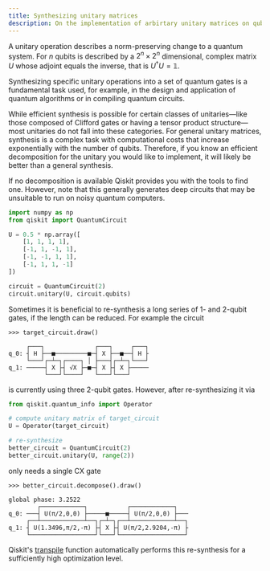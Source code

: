 ```yaml
---
title: Synthesizing unitary matrices
description: On the implementation of arbirtary unitary matrices on qubits
---
```


A unitary operation describes a norm-preserving change to a quantum system.
For $n$ qubits is described by a $2^n \times 2^n$ dimensional, complex matrix $U$ whose adjoint equals the inverse, that is $U^\dagger U = \mathbb{1}$.

Synthesizing specific unitary operations into a set of quantum gates is a fundamental task used, for example, in the design and application of quantum algorithms or in compiling quantum circuits.

While efficient synthesis is possible for certain classes of unitaries—like those composed of Clifford gates or having a tensor product structure—most unitaries do not fall into these categories.
For general unitary matrices, synthesis is a complex task with computational costs that increase exponentially with the number of qubits.
Therefore, if you know an efficient decomposition for the unitary you would like to implement, it will likely be better than a general synthesis.

If no decomposition is available Qiskit provides you with the tools to find one. 
However, note that this generally generates deep circuits that may be unsuitable to run on noisy quantum computers.

```python
import numpy as np
from qiskit import QuantumCircuit

U = 0.5 * np.array([
    [1, 1, 1, 1],
    [-1, 1, -1, 1],
    [-1, -1, 1, 1],
    [-1, 1, 1, -1]
])

circuit = QuantumCircuit(2)
circuit.unitary(U, circuit.qubits)
```

Sometimes it is beneficial to re-synthesis a long series of 1- and 2-qubit gates, if the length can be reduced. For example the circuit

```
>>> target_circuit.draw()

     ┌───┐              ┌───┐     ┌───┐
q_0: ┤ H ├──■─────────■─┤ X ├──■──┤ H ├
     └───┘┌─┴─┐┌────┐ │ ├───┤┌─┴─┐└───┘
q_1: ─────┤ X ├┤ √X ├─■─┤ X ├┤ X ├─────
          └───┘└────┘   └───┘└───┘
```

is currently using three 2-qubit gates. However, after re-synthesizing it via

```python 
from qiskit.quantum_info import Operator

# compute unitary matrix of target_circuit
U = Operator(target_circuit)

# re-synthesize
better_circuit = QuantumCircuit(2)
better_circuit.unitary(U, range(2))
```

only needs a single CX gate

```
>>> better_circuit.decompose().draw()

global phase: 3.2522
        ┌────────────┐           ┌────────────┐
q_0: ───┤ U(π/2,0,0) ├─────■─────┤ U(π/2,0,0) ├───
     ┌──┴────────────┴──┐┌─┴─┐┌──┴────────────┴──┐
q_1: ┤ U(1.3496,π/2,-π) ├┤ X ├┤ U(π/2,2.9204,-π) ├
     └──────────────────┘└───┘└──────────────────┘
```

Qiskit's [transpile](../api/qiskit/compiler#qiskit.compiler.transpile) function automatically performs this re-synthesis for a sufficiently high optimization level.

